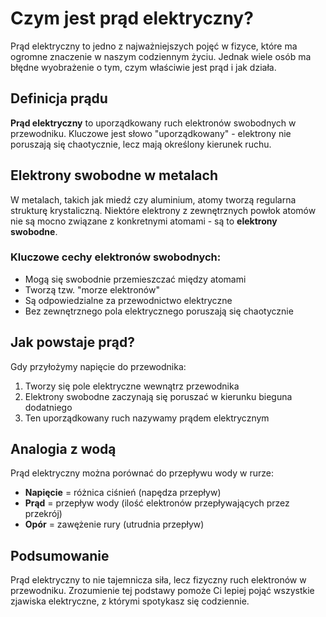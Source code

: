 # Czym jest prąd elektryczny?

Prąd elektryczny to jedno z najważniejszych pojęć w fizyce, które ma ogromne znaczenie w naszym codziennym życiu. Jednak wiele osób ma błędne wyobrażenie o tym, czym właściwie jest prąd i jak działa.

## Definicja prądu

**Prąd elektryczny** to uporządkowany ruch elektronów swobodnych w przewodniku. Kluczowe jest słowo "uporządkowany" - elektrony nie poruszają się chaotycznie, lecz mają określony kierunek ruchu.

## Elektrony swobodne w metalach

W metalach, takich jak miedź czy aluminium, atomy tworzą regularna strukturę krystaliczną. Niektóre elektrony z zewnętrznych powłok atomów nie są mocno związane z konkretnymi atomami - są to **elektrony swobodne**.

### Kluczowe cechy elektronów swobodnych:
- Mogą się swobodnie przemieszczać między atomami
- Tworzą tzw. "morze elektronów"
- Są odpowiedzialne za przewodnictwo elektryczne
- Bez zewnętrznego pola elektrycznego poruszają się chaotycznie

## Jak powstaje prąd?

Gdy przyłożymy napięcie do przewodnika:
1. Tworzy się pole elektryczne wewnątrz przewodnika
2. Elektrony swobodne zaczynają się poruszać w kierunku bieguna dodatniego
3. Ten uporządkowany ruch nazywamy prądem elektrycznym

<InteractiveModule type="electron-drift" />

## Analogia z wodą

Prąd elektryczny można porównać do przepływu wody w rurze:
- **Napięcie** = różnica ciśnień (napędza przepływ)
- **Prąd** = przepływ wody (ilość elektronów przepływających przez przekrój)
- **Opór** = zawężenie rury (utrudnia przepływ)

## Podsumowanie

Prąd elektryczny to nie tajemnicza siła, lecz fizyczny ruch elektronów w przewodniku. Zrozumienie tej podstawy pomoże Ci lepiej pojąć wszystkie zjawiska elektryczne, z którymi spotykasz się codziennie.
